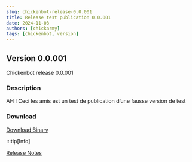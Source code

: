 ---
slug: chickenbot-release-0.0.001
title: Release test publication 0.0.001
date: 2024-11-03
authors: [chickarmy]
tags: [chickenbot, version]
---

## Version 0.0.001

Chickenbot release 0.0.001

<!-- truncate -->

### Description
AH !
Ceci les amis
est un test de publication
d’une fausse version de test 


### Download
[Download Binary](https://github.com/chickarmy/chickenbot-web/releases/download/0.0.001/package.readme.txt)

:::tip[Info]

[Release Notes](https://github.com/chickarmy/chickenbot-web/releases/tag/0.0.001)
